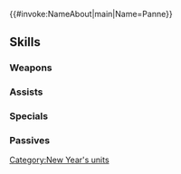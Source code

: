 {{#invoke:NameAbout|main|Name=Panne}}{{HeroPage Tabs}}
{{Hero Infobox
|Name=Panne
|Title=Welcoming Dawn
|WeaponType=Red Beast
|MoveType=Cavalry
|Origin=Fire Emblem Awakening
|Gender=Female
|actorEN=Jessica Gee-George
|actorJP=増田ゆき
|artist=チーコ
|additionDate=December 28, 2022
|releaseDate=January 1, 2023
|cv1=10
|cv2=4900300
|TagID=年明ベルベット
|InternalID=897
|Properties=special
|description=One of the taguel, who can transform into rabbits, celebrating in New Year's garb. Appears in Fire Emblem Awakening.
}}
{{Stats Page
|Lv1HP=18|Lv1ATK=11|Lv1SPD=14|Lv1DEF=4|Lv1RES=4
|GRHP=50|GRATK=70|GRSPD=70|GRDEF=65|GRRES=40
}}
==Skills==
===Weapons===
{{Weapons Table
|weapon1=Whelp (Cavalry)
|weapon1Default=1
|weapon1Unlock=1
|weapon2=Yearling (Cavalry)
|weapon2Default=2
|weapon2Unlock=2
|weapon3=Adult (Cavalry)
|weapon3Default=4
|weapon3Unlock=3
|weapon4=Keen Rabbit Fang
|weapon4Default=5
|weapon4Unlock=5
}}
===Assists===
{{Assists Table}}
===Specials===
{{Specials Table
|special1=New Moon
|special1Default=4
|special1Unlock=3
|special2=Luna
|special2Unlock=4
}}
===Passives===
{{Passives Table
|passiveA1=Atk/Spd Clash 1
|passiveA2=Atk/Spd Clash 2
|passiveA3=Atk/Spd Clash 3
|passiveA1Unlock=1
|passiveA2Unlock=2
|passiveA3Unlock=4
|passiveB1=Lull Spd/Def 1
|passiveB2=Lull Spd/Def 2
|passiveB3=Lull Spd/Def 3
|passiveB1Unlock=3
|passiveB2Unlock=4
|passiveB3Unlock=5
}}
{{Heroes Navbox}}
[[Category:New Year's units]]